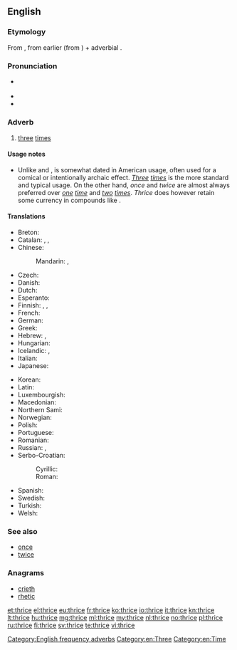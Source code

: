 ==English==

===Etymology===
From {{etyl|enm|en}} {{term|thries|lang=enm}}, from earlier {{term|thrie|lang=enm}} (from {{etyl|ang|en}} {{term|þriga|þrīga|lang=ang}}) + adverbial {{term|-s}}.

===Pronunciation===
* {{IPA|/θraɪs/}} {{X-SAMPA|/TraIs/}}
* {{audio|en-us-thrice.ogg|Audio (US)}}
* {{rhymes|aɪs}}

===Adverb===
{{en-adv|-}}

# [[three]] [[time]]s

====Usage notes====
* Unlike {{term|once|lang=en}} and {{term|twice|lang=en}}, {{term||thrice|lang=en}} is somewhat dated in American usage, often used for a comical or intentionally archaic effect. ''[[three|Three]] [[times]]'' is the more standard and typical usage. On the other hand, ''once'' and ''twice'' are almost always preferred over ''[[one]] [[time]]'' and ''[[two]] [[times]]''. ''Thrice'' does however retain some currency in compounds like {{term|thrice-monthly|lang=en}}.

====Translations====
{{trans-top-also|three times|three|time|alt2=times}}
* Breton: {{t-SOP|br|[[teir#Breton|teir]] [[gwech#Breton|gwech]]}}
* Catalan: {{t-SOP|ca|[[tres#Catalan|tres]] [[vegada#Catalan|vegades]]}}, {{t-SOP|ca|[[tres#Catalan|tres]] [[volta#Catalan|voltes]]}}, {{t-SOP|ca|[[tres#Catalan|tres]] [[cop#Catalan|cops]]}}
* Chinese:
*: Mandarin: {{t-SOP|cmn|[[三]][[次]]|tr=sān cì}}, {{t-SOP|cmn|[[三]][[倍]]|tr=sān bèi}}
* Czech: {{t-|cs|třikrát}}
* Danish: {{t-SOP|da|[[tre#Danish|tre]] [[gang#Danish|gange]]}}
* Dutch: {{t+|nl|driemaal}}
* Esperanto: {{t-|eo|trifoje}}
* Finnish: {{qualifier|old-fashioned}} {{t-|fi|kolmasti}}, {{t+|fi|kolmesti}}, {{t-SOP|fi|[[kolme#Finnish|kolme]] [[kerta#Finnish|kertaa]]}}
* French: {{t-SOP|fr|[[trois#French|trois]] [[fois#French|fois]]}}
* German: {{t+|de|dreimal}}
* Greek: {{t+|el|τρις}}
* Hebrew: {{t-SOP|he|[[פי#Hebrew|פִּי]] [[שלוש#Hebrew|שָׁלוֹשׁ]]|tr=pí shalósh}}, {{t-SOP|he|[[שלוש#Hebrew|שָׁלוֹשׁ]] [[פעם#Hebrew|פְּעָמִים]]|tr=shalósh p'amím}}
* Hungarian: {{t+|hu|háromszor}}
* Icelandic: {{t+|is|þrisvar}}, {{t-|is|þrívegis}}
* Italian: {{t-SOP|it|[[tre#Italian|tre]] [[volta#Italian|volte]]}}
* Japanese: {{t-SOP|ja|[[三#Japanese|三]][[回#Japanese|回]]|tr=さんかい, sankai}}
{{trans-mid}}
* Korean: {{t-SOP|ko|[[세#Korean|세]] [[번#Korean|번]]|tr=se beon}}
* Latin: {{t+|la|ter}}
* Luxembourgish: {{t-|lb|dräimol}}
* Macedonian: {{t-SOP|mk|[[три#Macedonian|три]] [[пати#Macedonian|пати]]|tr=tri patí}}
* Northern Sami: {{tø|se|golbmii}}
* Norwegian: {{t-SOP|no|[[tre#Norwegian|tre]] [[gang#Norwegian|ganger]]}}
* Polish: {{t-SOP|pl|[[trzy#Polish|trzy]] [[raz#Polish|razy]]}}
* Portuguese: {{t-SOP|pt|[[três#Portuguese|três]] [[vez#Portuguese|vezes]]}}
* Romanian: {{t-SOP|ro|[[trei#Romanian|trei]] [[oară#Romanian|ori]]}}
* Russian: {{t+|ru|трижды|tr=tríždy}}, {{t-SOP|ru|[[три#Russian|три]] [[раз#Russian|раза]]|tr=tri ráza}}
* Serbo-Croatian:
*: Cyrillic: {{t-|sh|трипут|alt=три́пут|sc=Cyrl}}
*: Roman: {{t-|sh|triput|alt=tríput}}
* Spanish: {{t-SOP|es|[[tres#Spanish|tres]] [[vez#Spanish|veces]]}}
* Swedish: {{t-SOP|sv|[[tre#Swedish|tre]] [[gång#Swedish|gånger]]}}
* Turkish: {{t-SOP|tr|[[üç#Turkish|üç]] [[kere#Turkish|kere]]}}
* Welsh: {{t-SOP|cy|[[tair#Welsh|tair]]-[[gwaith#Welsh|gwaith]]}}
{{trans-bottom}}

===See also===
* [[once]]
* [[twice]]

===Anagrams===
* [[crieth#English|crieth]]
* [[rhetic#English|rhetic]]

[[Category:English frequency adverbs]]
[[Category:en:Three]]
[[Category:en:Time]]

[[et:thrice]]
[[el:thrice]]
[[eu:thrice]]
[[fr:thrice]]
[[ko:thrice]]
[[io:thrice]]
[[it:thrice]]
[[kn:thrice]]
[[lt:thrice]]
[[hu:thrice]]
[[mg:thrice]]
[[ml:thrice]]
[[my:thrice]]
[[nl:thrice]]
[[no:thrice]]
[[pl:thrice]]
[[ru:thrice]]
[[fi:thrice]]
[[sv:thrice]]
[[te:thrice]]
[[vi:thrice]]